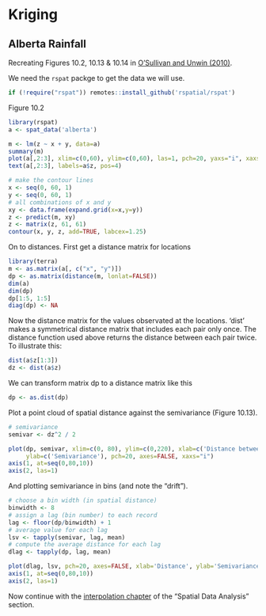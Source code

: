 # Kriging

## Alberta Rainfall

Recreating Figures 10.2, 10.13 & 10.14 in [O'Sullivan and Unwin (2010)](http://www.wiley.com/WileyCDA/WileyTitle/productCd-0470288574.html). 

We need the `rspat` packge to get the data we will use.
```r
if (!require("rspat")) remotes::install_github('rspatial/rspat')
```

Figure 10.2
```r
library(rspat)
a <- spat_data('alberta')

m <- lm(z ~ x + y, data=a)
summary(m)
plot(a[,2:3], xlim=c(0,60), ylim=c(0,60), las=1, pch=20, yaxs="i", xaxs="i")
text(a[,2:3], labels=a$z, pos=4)

# make the contour lines
x <- seq(0, 60, 1)
y <- seq(0, 60, 1)
# all combinations of x and y
xy <- data.frame(expand.grid(x=x,y=y))
z <- predict(m, xy)
z <- matrix(z, 61, 61)
contour(x, y, z, add=TRUE, labcex=1.25)
```

On to distances. First get a distance matrix for locations
```r
library(terra)
m <- as.matrix(a[, c("x", "y")])
dp <- as.matrix(distance(m, lonlat=FALSE))
dim(a)
dim(dp)
dp[1:5, 1:5]
diag(dp) <- NA
```

Now the distance matrix for the values observated at the locations. 'dist' makes a symmetrical distance matrix that includes each pair only once. The distance function used above returns the distance between each pair twice. To illustrate this:

```r
dist(a$z[1:3])
dz <- dist(a$z)
```

We can transform matrix dp to a distance matrix like this
```r
dp <- as.dist(dp)
```

Plot a point cloud of spatial distance against the semivariance (Figure 10.13).
```r
# semivariance
semivar <- dz^2 / 2

plot(dp, semivar, xlim=c(0, 80), ylim=c(0,220), xlab=c('Distance between locations'), 
     ylab=c('Semivariance'), pch=20, axes=FALSE, xaxs="i")
axis(1, at=seq(0,80,10))
axis(2, las=1)
```

And plotting semivariance in bins (and note the "drift").

```r
# choose a bin width (in spatial distance)
binwidth <- 8
# assign a lag (bin number) to each record 
lag <- floor(dp/binwidth) + 1
# average value for each lag
lsv <- tapply(semivar, lag, mean)
# compute the average distance for each lag
dlag <- tapply(dp, lag, mean)

plot(dlag, lsv, pch=20, axes=FALSE, xlab='Distance', ylab='Semivariance', xlim=c(0,80))
axis(1, at=seq(0,80,10))
axis(2, las=1)
```

Now continue with the [interpolation chapter](/terra/analysis/4-interpolation.html) of the "Spatial Data Analysis" section.

